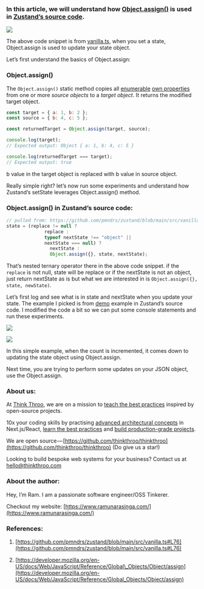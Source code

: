 ### In this article, we will understand how [Object.assign()](https://developer.mozilla.org/en-US/docs/Web/JavaScript/Reference/Global_Objects/Object/assign) is used in [Zustand’s source code](https://github.com/pmndrs/zustand/blob/main/src/vanilla.ts#L76).

![](https://cdn-images-1.medium.com/max/1000/1*EyRIG5AtyItQSDOHES6hsA.png)

The above code snippet is from [vanilla.ts](https://github.com/pmndrs/zustand/blob/main/src/vanilla.ts#L76), when you set a state, Object.assign is used to update your state object.

Let’s first understand the basics of Object.assign:

### Object.assign()

The `Object.assign()` static method copies all [enumerable](https://developer.mozilla.org/en-US/docs/Web/JavaScript/Reference/Global_Objects/Object/propertyIsEnumerable) [own properties](https://developer.mozilla.org/en-US/docs/Web/JavaScript/Reference/Global_Objects/Object/hasOwn) from one or more *source objects* to a *target object*. It returns the modified target object.

```javascript
const target = { a: 1, b: 2 };
const source = { b: 4, c: 5 };

const returnedTarget = Object.assign(target, source);

console.log(target);
// Expected output: Object { a: 1, b: 4, c: 5 }

console.log(returnedTarget === target);
// Expected output: true
```

b value in the target object is replaced with b value in source object.

Really simple right? let’s now run some experiments and understand how Zustand’s setState leverages Object.assign() method.

### Object.assign() in Zustand’s source code:

```javascript
// pulled from: https://github.com/pmndrs/zustand/blob/main/src/vanilla.ts#L76
state = (replace != null ? 
              replace : 
              typeof nextState !== "object" || 
              nextState === null) ? 
                nextState : 
                Object.assign({}, state, nextState);
```

That’s nested ternary operator there in the above code snippet. if the `replace` is not null, state will be replace or if the nextState is not an object, just return nextState as is but what we are interested in is `Object.assign({}, state, newState)`.

Let’s first log and see what is in state and nextState when you update your state. The example I picked is from [demo](https://github.com/pmndrs/zustand/tree/main/examples/demo) example in Zustand’s source code. I modified the code a bit so we can put some console statements and run these experiments.

![](https://cdn-images-1.medium.com/max/1500/1*6_VK0nCD5AqYJQEQr5GtAg.png)

![](https://cdn-images-1.medium.com/max/1000/1*O8JfLEqI0ikMLlTTSfDnOA.png)

In this simple example, when the count is incremented, it comes down to updating the state object using Object.assign.

Next time, you are trying to perform some updates on your JSON object, use the Object.assign.

### About us:

At [Think Throo](https://thinkthroo.com/), we are on a mission to [teach the best practices](https://app.thinkthroo.com/best-practices) inspired by open-source projects.

10x your coding skills by practising [advanced architectural concepts](https://app.thinkthroo.com/architecture) in Next.js/React, [learn the best practices](https://app.thinkthroo.com/best-practices) and [build production-grade projects](https://app.thinkthroo.com/production-grade-projects).

We are open source — [https://github.com/thinkthroo/thinkthroo](https://github.com/thinkthroo/thinkthroo) (Do give us a star!)

Looking to build bespoke web systems for your business? Contact us at hello@thinkthroo.com

### About the author:

Hey, I’m Ram. I am a passionate software engineer/OSS Tinkerer.

Checkout my website: [https://www.ramunarasinga.com/](https://www.ramunarasinga.com/)

### References:

1. [https://github.com/pmndrs/zustand/blob/main/src/vanilla.ts#L76](https://github.com/pmndrs/zustand/blob/main/src/vanilla.ts#L76)
    
2. [https://developer.mozilla.org/en-US/docs/Web/JavaScript/Reference/Global\_Objects/Object/assign](https://developer.mozilla.org/en-US/docs/Web/JavaScript/Reference/Global_Objects/Object/assign)
